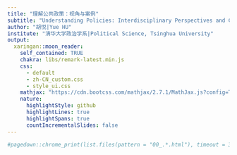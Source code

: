 ```yaml
---
title: "理解公共政策：视角与案例"
subtitle: "Understanding Policies: Interdisciplinary Perspectives and Case Illustrations"
author: "胡悦|Yue HU"
institute: "清华大学政治学系|Political Science, Tsinghua University"
output:
  xaringan::moon_reader:
    self_contained: TRUE
    chakra: libs/remark-latest.min.js
    css: 
      - default
      - zh-CN_custom.css
      - style_ui.css
    mathjax: "https://cdn.bootcss.com/mathjax/2.7.1/MathJax.js?config=TeX-MML-AM_HTMLorMML"
    nature:
      highlightStyle: github
      highlightLines: true
      highlightSpans: true
      countIncrementalSlides: false
---
```


```r
#pagedown::chrome_print(list.files(pattern = "00_.*.html"), timeout = 300)
```